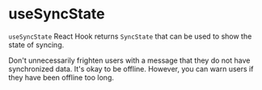 # useSyncState

`useSyncState` React Hook returns `SyncState` that can be used to show
the state of syncing.

Don't unnecessarily frighten users with a message that they do not have
synchronized data. It's okay to be offline. However, you can warn users
if they have been offline too long.
